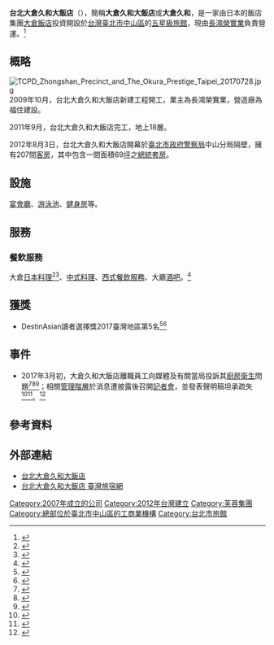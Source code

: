 {{Coord|25.0525095|121.523274|source:GoogleMaps|display=title}}
{{Infobox hotel
| hotel_name         = 台北大倉久和大飯店<br><small>The Okura Prestige Taipei</small>
| logo               = The Okura Prestige Taipei logo.png
| image              = The Okura Prestige Taipei 20170813b.jpg
| image_width        =
| caption            =
| location           =[[臺北市|臺北市]][[中山區_(臺北市)|中山區]][[南京東路_(台北市)|南京東路]]一段9號
| coordinates        =
| groundbreaking_date=2009年10月
| opening_date       ={{Start date and age|2012|8|3}}
| closing_date       =
| developer          = 
| main_contractor    = 福住建設股份有限公司
| architecture_firm  = 長鴻榮實業股份有限公司
| architect          =
| operator           = 長鴻榮實業股份有限公司
| owner              = 長鴻榮實業股份有限公司
| number_of_restaurants = 3
| number_of_rooms    = 207
| number_of_suites   = 7
| floor_area         = 
| floors             = 
| parking            =
| website            =[http://www.okurataipei.com.tw/zh-tw www.okurataipei.com.tw]
| footnotes          =
}}
{{Infobox company
| name = 長鴻榮實業股份有限公司 
| name_en = 
| logo = 
| logo_size = 
| logo_caption = 
| image =    
| image_size =
| image_caption =
| native_name = 
| native_name_lang = <!-- 公司名称原文语言的ISO 639-1代码。例如填写“ja”表示日语。 -->
| other_name = 
| type = [[股份有限公司|股份有限公司]]
| trading_name = 大倉久和大飯店、大倉久和
| industry = 
| foundation = {{Start date and age|2007|1|31}}
| founder = 
| location = {{ROC-TW}}<br>[[臺北市|臺北市]][[中山區_(臺北市)|中山區]][[南京東路_(台北市)|南京東路一段]]9號
| area_served = [[台灣|台灣]]
| key_people = [[董事長|董事長]]：陳珍佰
| products =
| services =
| owner = 
| ratio =
| capital = [[新臺幣|新臺幣]]200,000,000元<ref>{{Cite web|url=http://gcis.nat.gov.tw/pub/cmpy/cmpyInfoAction.do?method=detail&banNo=28469069|title=商工行政服務入口網|accessdate=2017-03-14|work=gcis.nat.gov.tw}}{{Dead link|date=2018年9月 |bot=InternetArchiveBot |fix-attempted=yes }}</ref>
| local_code_name = TW
| local_code = 15801549
| homepage = [http://www.okurataipei.com.tw/zh-tw www.okurataipei.com.tw]
| parent = [[大倉飯店|大倉飯店]]
}}
'''台北大倉久和大飯店'''（{{lang-en|The Okura Prestige Taipei}}），簡稱'''大倉久和大飯店'''或'''大倉久和'''，是一家由日本的飯店集團[[大倉飯店|大倉飯店]]投資開設於[[台灣|台灣]][[臺北市|臺北市]][[中山區_(臺北市)|中山區]]的[[五星級|五星級]][[旅館|旅館]]，現由[[長鴻榮實業|長鴻榮實業]]負責營運。<ref>{{Cite news |url=https://www.1111.com.tw/job-bank/company-description.asp?nNo=67985586%23brief |title=大倉久和大飯店(長鴻榮實業股份有限公司)<人才招募及徵才工作機會> |work=[[1111人力銀行|1111人力銀行]] |date=2017-03-14 |newspaper=archive.is |accessdate=2017-03-14 |archiveurl=https://archive.is/20170314095928/https://www.1111.com.tw/job-bank/company-description.asp?nNo=67985586%23brief |archivedate=2017-03-14 |dead-url=no }}</ref>

== 概略 ==
[[File:TCPD_Zhongshan_Precinct_and_The_Okura_Prestige_Taipei_20170728.jpg|thumb]]
2009年10月，台北大倉久和大飯店新建工程開工，業主為長鴻榮實業，營造廠為福住建設。

2011年9月，台北大倉久和大飯店完工，地上18層。

2012年8月3日，台北大倉久和大飯店開幕於[[臺北市政府警察局|臺北市政府警察局]]中山分局隔壁，擁有207間[[客房|客房]]，其中包含一間面積69[[坪|坪]]之[[總統套房|總統套房]]。

== 設施 ==
[[宴會|宴會廳]]、[[游泳池|游泳池]]、[[健身房|健身房]]等。
== 服務 ==
=== 餐飲服務 ===
大倉[[日本料理|日本料理]]<ref>{{Cite web|url=http://www.wealth.com.tw/news_in.aspx?nid=842|title=財訊-台灣股市投資最具權威的財經雜誌|accessdate=2017-03-14|work=www.wealth.com.tw|language=zh-hant|archive-date=2017-03-15|archive-url=https://web.archive.org/web/20170315002156/http://www.wealth.com.tw/news_in.aspx?nid=842|dead-url=no}}</ref><ref>{{Cite news|url=https://www.walkerland.com.tw/subject/view/141378|title=一生至少要吃一次！大倉久和大飯店「絕對一品料理」！ - WalkerLand窩客島|newspaper=Walkerland窩客島|accessdate=2017-03-14|language=zh-hant|archive-date=2019-06-08|archive-url=https://web.archive.org/web/20190608171930/https://www.walkerland.com.tw/subject/view/141378|dead-url=no}}</ref>、[[中式料理|中式料理]]、[[西式料理|西式餐飲服務]]、大廳[[酒吧|酒吧]]。<ref>{{Cite web|url=https://www.walkerland.com.tw/article/view/111258|title=【中肯‧食記】捷運中山站‧大倉久和歐風館｜日本主廚駐店‧高質感和洋美食Buffet吃到飽！|accessdate=2017-03-14|author=|date=|work=[[WalkerLand_窩客島|WalkerLand 窩客島]]|publisher=|archive-date=2019-06-07|archive-url=https://web.archive.org/web/20190607074104/https://www.walkerland.com.tw/article/view/111258|dead-url=no}}</ref>

== 獲獎 ==
* DestinAsian讀者選擇獎2017臺灣地區第5名<ref>{{Cite web|url=http://www.destinasian.com/publications/readers-choice-awards-2017/21/|title=Readers’ Choice Awards 2017|accessdate=2017-03-14|last=Group|first=DestinAsian Media|work=DestinAsian|language=en-US|archive-date=2020-07-24|archive-url=https://web.archive.org/web/20200724193529/https://www.destinasian.com/publications/readers-choice-awards-2017/21|dead-url=no}}</ref><ref>{{Cite news|url=https://udn.com/news/story/9/2295489|title=「台灣最頂尖酒店」 第一名就是它|last=聯合新聞網|first=|date=|work=|newspaper=|accessdate=2017-03-14|archive-date=2019-06-11|archive-url=https://web.archive.org/web/20190611082047/https://udn.com/news/story/9/2295489|dead-url=no}}</ref>

== 事件 ==
* 2017年3月初，大倉久和大飯店離職員工向媒體及有關當局投訴其[[廚房|廚房]][[衛生|衛生]]問題<ref>{{Cite news|url=https://udn.com/news/story/3/2341709|title=大倉久和衛生稽查缺失有6項 菜刀消毒櫃還有蟑螂|last=[[聯合新聞網|聯合新聞網]]|first=|date=|work=|newspaper=|accessdate=2017-03-14|archive-date=2019-06-10|archive-url=https://web.archive.org/web/20190610235608/https://udn.com/news/story/3/2341709|dead-url=no}}</ref><ref>{{Cite news|url=http://news.ltn.com.tw/news/life/breakingnews/2003674|title=大倉久和被踢爆 用過期拉長蝦做天婦羅|last=|first=|date=|work=[[自由時報電子報|自由時報電子報]]|accessdate=2017-03-14|archive-date=2019-06-16|archive-url=https://web.archive.org/web/20190616163300/https://news.ltn.com.tw/news/life/breakingnews/2003674|dead-url=no}}</ref><ref>{{Cite news|url=http://news.cts.com.tw/cts/society/201703/201703141857789.html#.WMfEkzt942w|title=被爆用過期食材 大倉久和道歉|last=|first=|date=|work=|newspaper=[[華視新聞|華視新聞]]|accessdate=2017-03-14|language=zh-TW|archive-date=2019-06-05|archive-url=https://web.archive.org/web/20190605154551/http://news.cts.com.tw/cts/society/201703/201703141857789.html#.WMfEkzt942w|dead-url=no}}</ref>；相關[[管理階層|管理階層]]於消息遭披露後召開[[記者會|記者會]]，並發表聲明稿坦承疏失<ref>{{Cite news |url=http://www.cna.com.tw/news/firstnews/201703145017-1.aspx |title=大倉久和用過期食品致歉 冷凍蝦仁已下肚 |last=[[中央通訊社|中央通訊社]] |first= |date= |work= |accessdate=2017-03-14 |archiveurl=https://archive.is/20170314100050/http://www.cna.com.tw/news/firstnews/201703145017-1.aspx |archivedate=2017-03-14 |dead-url=no }}</ref><ref>{{Cite news|url=http://www.okurataipei.com.tw/zh-tw/%E5%A4%A7%E5%80%89%E6%B6%88%E6%81%AF/%E6%B4%BB%E5%8B%95%E5%85%AC%E5%91%8A/%E5%A4%A7%E5%80%89%E4%B9%85%E5%92%8C%E9%A3%AF%E5%BA%97%E8%81%B2%E6%98%8E%E7%A8%BF|title=大倉久和飯店聲明稿|accessdate=2017-03-14|language=zh-hant|deadurl=yes|archiveurl=https://web.archive.org/web/20170314102146/http://www.okurataipei.com.tw/zh-tw/%E5%A4%A7%E5%80%89%E6%B6%88%E6%81%AF/%E6%B4%BB%E5%8B%95%E5%85%AC%E5%91%8A/%E5%A4%A7%E5%80%89%E4%B9%85%E5%92%8C%E9%A3%AF%E5%BA%97%E8%81%B2%E6%98%8E%E7%A8%BF|archivedate=2017-03-14}}</ref>。<ref>{{Cite news |url=http://www.appledaily.com.tw/realtimenews/article/new/20170314/1075935/ |title=【黑心】不僅芋發霉、蝦過期 五星級大倉久和飯店菜刀櫃竟成小強窩 |last= |first= |date=2017-03-14 |work= |newspaper=archive.is |accessdate=2017-03-14 |archiveurl=https://archive.is/20170314093409/http://www.appledaily.com.tw/realtimenews/article/new/20170314/1075935/ |archivedate=2017-03-14 |dead-url=no }}</ref>

== 參考資料 ==
{{Reflist|2}}

==外部連結==
{{commons category|The Okura Prestige Taipei}}
*[http://www.okurataipei.com.tw 台北大倉久和大飯店] {{Wayback|url=http://www.okurataipei.com.tw/ |date=20160329184900 }}
*[https://taiwanstay.net.tw/room/824 台北大倉久和大飯店  臺灣旅宿網] {{Wayback|url=https://taiwanstay.net.tw/room/824 |date=20201204180152 }}

{{台灣5星級旅館}}

[[Category:2007年成立的公司|Category:2007年成立的公司]]
[[Category:2012年台灣建立|Category:2012年台灣建立]]
[[Category:芙蓉集團|Category:芙蓉集團]]
[[Category:總部位於臺北市中山區的工商業機構|Category:總部位於臺北市中山區的工商業機構]]
[[Category:台北市旅館|Category:台北市旅館]]